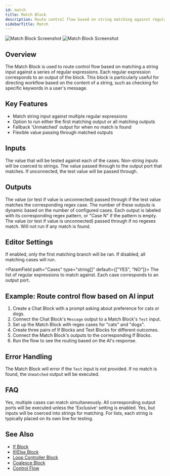 ```yaml
---
id: match
title: Match Block
description: Route control flow based on string matching against regular expressions
sidebarTitle: Match
---
```


<Frame className="block dark:hidden">
  <img src="/block-reference/assets/match_light.png" alt="Match Block Screenshot" />
</Frame>
<Frame className="hidden dark:block">
  <img src="/block-reference/assets/match_dark.png" alt="Match Block Screenshot" />
</Frame>

## Overview
The Match Block is used to route control flow based on matching a string input against a series of regular expressions. Each regular expression corresponds to an output of the block. This block is particularly useful for directing workflow based on the content of a string, such as checking for specific keywords in a user's message.

## Key Features

- Match string input against multiple regular expressions
- Option to run either the first matching output or all matching outputs
- Fallback 'Unmatched' output for when no match is found
- Flexible value passing through matched outputs

## Inputs

<ParamField path="Test" type="string" required>
  The value that will be tested against each of the cases. Non-string inputs will be coerced to strings.
</ParamField>

<ParamField path="Value" type="any">
  The value passed through to the output port that matches. If unconnected, the test value will be passed through.
</ParamField>

## Outputs

<ResponseField name="Case [i]" type="any">
  The value (or test if value is unconnected) passed through if the test value matches the corresponding regex case. The number of these outputs is dynamic based on the number of configured cases. Each output is labeled with its corresponding regex pattern, or "Case N" if the pattern is empty.
</ResponseField>

<ResponseField name="Unmatched" type="any">
  The value (or test if value is unconnected) passed through if no regexes match. Will not run if any match is found.
</ResponseField>

## Editor Settings

<ParamField path="Exclusive" type="boolean" default={false}>
  If enabled, only the first matching branch will be ran. If disabled, all matching cases will run.
</ParamField>

<ParamField path="Cases" type="string[]" default={["YES", "NO"]}>
  The list of regular expressions to match against. Each case corresponds to an output port.
</ParamField>

## Example: Route control flow based on AI input

1. Create a Chat Block with a prompt asking about preference for cats or dogs.
2. Connect the Chat Block's `Message` output to a Match Block's `Test` input.
3. Set up the Match Block with regex cases for "cats" and "dogs".
4. Create three pairs of If Blocks and Text Blocks for different outcomes.
5. Connect the Match Block's outputs to the corresponding If Blocks.
6. Run the flow to see the routing based on the AI's response.


## Error Handling

The Match Block will error if the `Test` input is not provided. If no match is found, the `Unmatched` output will be executed.

## FAQ

<AccordionGroup>
  <Accordion title="Can multiple cases match at once?">
    Yes, multiple cases can match simultaneously. All corresponding output ports will be executed unless the 'Exclusive' setting is enabled.
  </Accordion>

  <Accordion title="Can I use the Match Block with numbers or lists?">
    Yes, but inputs will be coerced into strings for matching. For lists, each string is typically placed on its own line for testing.
  </Accordion>
</AccordionGroup>

## See Also

- [If Block](/block-reference/logic/if)
- [If/Else Block](/block-reference/logic/if-else)
- [Loop Controller Block](/block-reference/logic/loop-controller)
- [Coalesce Block](/block-reference/logic/coalesce)
- [Control Flow](/docs/user-guide/workflow/control-flow)
